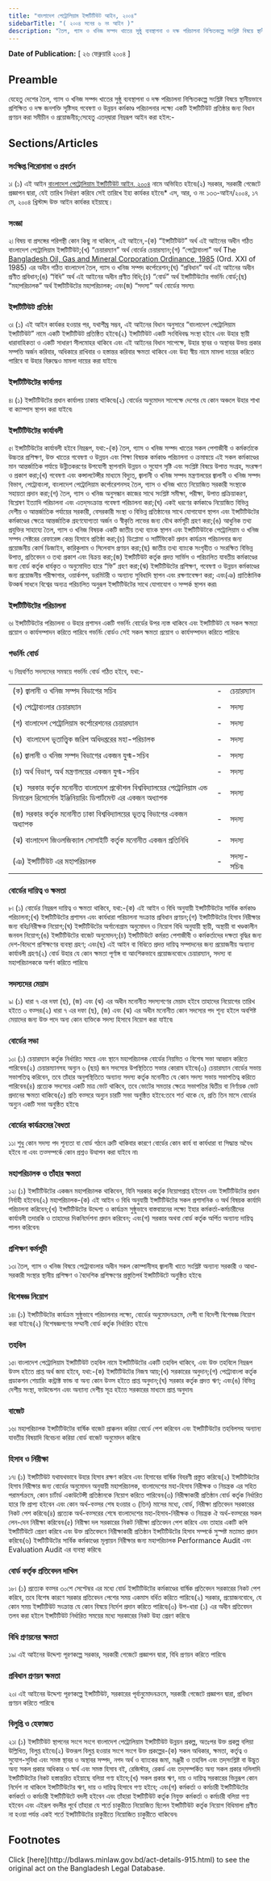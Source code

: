 ```yaml
---
title: "বাংলাদেশ পেট্রোলিয়াম ইন্সটিটিউট আইন, ২০০৪"
sidebarTitle: "( ২০০৪ সনের ৬ নং আইন )"
description: "তৈল, গ্যাস ও খনিজ সম্পদ খাতের সুষ্ঠু ব্যবস্থাপনা ও দক্ষ পরিচালনা নিশ্চিতকল্পে সংশ্লিষ্ট বিষয়ে স্থানীয়ভাবে প্রশিক্ষিত ও দক্ষ জনশক্তি সৃষ্টিসহ গবেষণা ও উন্নয়ন কর্মকাণ্ড পরিচালনার লক্ষ্যে একটি ইন্সটিটিউট প্রতিষ্ঠার জন্য বিধানকল্পে প্রণীত আইন৷"
---
```


**Date of Publication:** [ ২৬ ফেব্রুয়ারি ২০০৪ ]

## Preamble

যেহেতু দেশের তৈল, গ্যাস ও খনিজ সম্পদ খাতের সুষ্ঠু ব্যবস্থাপনা ও দক্ষ পরিচালনা নিশ্চিতকল্পে সংশ্লিষ্ট বিষয়ে স্থানীয়ভাবে প্রশিক্ষিত ও দক্ষ জনশক্তি সৃষ্টিসহ গবেষণা ও উন্নয়ন কর্মকাণ্ড পরিচালনার লক্ষ্যে একটি ইন্সটিটিউট প্রতিষ্ঠার জন্য বিধান প্রণয়ন করা সমীচীন ও প্রয়োজনীয়;সেহেতু এতদ্‌দ্বারা নিম্নরূপ আইন করা হইল:-

## Sections/Articles

### সংক্ষিপ্ত শিরোনামা ও প্রবর্তন

১৷ (১) এই আইন [বাংলাদেশ পেট্রোলিয়াম ইন্সটিটিউট আইন, ২০০৪](/laws/volume-36/act-915 "বাংলাদেশ পেট্রোলিয়াম ইন্সটিটিউট আইন, ২০০৪") নামে অভিহিত হইবে৷(২) সরকার, সরকারী গেজেটে প্রজ্ঞাপন দ্বারা, যেই তারিখ নির্ধারণ করিবে সেই তারিখে ইহা কার্যকর হইবে৷\* এস, আর, ও নং ১৩৩-আইন/২০০৪, ১৭ মে, ২০০৪ খ্রিস্টাব্দ উক্ত আইন কার্যকর হইয়াছে।

### সংজ্ঞা

২৷ বিষয় বা প্রসঙ্গের পরিপন্থী কোন কিছু না থাকিলে, এই আইনে,-(ক) “ইন্সটিটিউট” অর্থ এই আইনের অধীন গঠিত বাংলাদেশ পেট্রোলিয়াম ইন্সটিটিউট;(খ) “চেয়ারম্যান” অর্থ বোর্ডের চেয়ারম্যান;(গ) “পেট্রোবাংলা” অর্থ The [Bangladesh Oil, Gas and Mineral Corporation Ordinance, 1985](/laws/volume-26/act-683 "Bangladesh Oil, Gas and Mineral Corporation Ordinance, 1985") (Ord. XXI of 1985) এর অধীন গঠিত বাংলাদেশ তৈল, গ্যাস ও খনিজ সম্পদ কর্পোরেশন;(ঘ) “প্রবিধান” অর্থ এই আইনের অধীন প্রণীত প্রবিধান;(ঙ) “বিধি” অর্থ এই আইনের অধীন প্রণীত বিধি;(চ) “বোর্ড” অর্থ ইন্সটিটিউটের গভর্নিং বোর্ড;(ছ) “মহাপরিচালক” অর্থ ইন্সটিটিউটের মহাপরিচালক; এবং(জ) “সদস্য” অর্থ বোর্ডের সদস্য৷

### ইন্সটিটিউট প্রতিষ্ঠা

৩৷ (১) এই আইন কার্যকর হওয়ার পর, যথাশীঘ্র সম্ভব, এই আইনের বিধান অনুসারে “বাংলাদেশ পেট্রোলিয়াম ইন্সটিটিউট” নামে একটি ইন্সটিটিউট প্রতিষ্ঠিত হইবে৷(২) ইন্সটিটিউট একটি সংবিধিবদ্ধ সংস্থা হইবে এবং উহার স্থায়ী ধারাবাহিকতা ও একটি সাধারণ সীলমোহর থাকিবে এবং এই আইনের বিধান সাপেক্ষে, উহার স্থাবর ও অস্থাবর উভয় প্রকার সম্পত্তি অর্জন করিবার, অধিকারে রাখিবার ও হস্তান্তর করিবার ক্ষমতা থাকিবে এবং উহা স্বীয় নামে মামলা দায়ের করিতে পারিবে বা উহার বিরুদ্ধেও মামলা দায়ের করা যাইবে৷

### ইন্সটিটিউটের কার্যালয়

৪৷ (১) ইন্সটিটিউটের প্রধান কার্যালয় ঢাকায় থাকিবে৷(২) বোর্ডের অনুমোদন সাপেক্ষে দেশের যে কোন অঞ্চলে উহার শাখা বা ক্যাম্পাস স্থাপন করা যাইবে৷

### ইন্সটিটিউটের কার্যাবলী

৫৷ ইন্সটিটিউটের কার্যাবলী হইবে নিম্নরূপ, যথা:-(ক) তৈল, গ্যাস ও খনিজ সম্পদ খাতের সকল পেশাজীবী ও কর্মকর্তাকে উচ্চতর প্রশিক্ষণ, উক্ত খাতের গবেষণা ও উন্নয়ন এবং শিক্ষা বিষয়ক কর্মকাণ্ড পরিচালনা ও ক্রমান্বয়ে এই সকল কর্মকাণ্ডের মান আন্তর্জাতিক পর্যায়ে উন্নীতকরণের উপযোগী স্থাপনাদি উন্নয়ন ও সুযোগ সৃষ্টি এবং সংশ্লিষ্ট বিষয়ে উপাত্ত সংগ্রহ, সংরক্ষণ ও প্রকাশ করা;(খ) গবেষণা এবং কন্সালটেন্সীর মাধ্যমে বিদ্যুত্, জ্বালানী ও খনিজ সম্পদ মন্ত্রণালয়ের জ্বালানী ও খনিজ সম্পদ বিভাগ, পেট্রোবাংলা, বাংলাদেশ পেট্রোলিয়াম কর্পোরেশনসহ তৈল, গ্যাস ও খনিজ খাতে নিয়োজিত সরকারী সংস্থাকে সহায়তা প্রদান করা;(গ) তৈল, গ্যাস ও খনিজ অনুসন্ধান কাজের সাথে সংশ্লিষ্ট সমীক্ষা, পরীক্ষা, উপাত্ত প্রক্রিয়াকরণ, বিশ্লেষণ ইত্যাদি পরিচালনা এবং এতদ্‌সংক্রান্ত গবেষণা পরিচালনা করা;(ঘ) একই ধরণের কর্মকাণ্ডে নিয়োজিত বিভিন্ন দেশীয় ও আন্তর্জাতিক পর্যায়ের সরকারী, বেসরকারী সংস্থা ও বিভিন্ন প্রতিষ্ঠানের সাথে যোগাযোগ স্থাপন এবং ইন্সটিটিউটের কর্মকাণ্ডের ক্ষেত্রে আন্তর্জাতিক গ্রহণযোগ্যতা অর্জন ও স্বীকৃতি লাভের জন্য যৌথ কর্মসূচী গ্রহণ করা;(ঙ) আধুনিক তথ্য প্রযুক্তির সাহায্যে তৈল, গ্যাস ও খনিজ বিষয়ক একটি জাতীয় তথ্য ব্যাংক স্থাপন এবং ইন্সটিটিউটকে পেট্রোলিয়াম ও খনিজ সম্পদ সেক্টরের রেফারেন্স কেন্দ্র হিসাবে প্রতিষ্ঠা করা;(চ) ডিপ্লোমা ও সার্টিফিকেট প্রদান কার্যক্রম পরিচালনার জন্য প্রয়োজনীয় কোর্স ডিজাইন, কারিকুলাম ও সিলেবাস প্রণয়ন করা;(ছ) জাতীয় তথ্য ব্যাংকে সংগৃহীত ও সংরক্ষিত বিভিন্ন উপাত্ত, প্রতিবেদন ও তথ্য প্রকাশ এবং বিক্রয় করা;(জ) ইন্সটিটিউট কর্তৃক প্রদত্ত সার্ভিস ও পরিচালিত যাবতীয় কর্মকাণ্ডের জন্য বোর্ড কর্তৃক ধার্যকৃত ও অনুমোদিত হারে “ফি” গ্রহণ করা;(ঝ) ইন্সটিটিউটের প্রশিক্ষণ, গবেষণা ও উন্নয়ন কর্মকাণ্ডের জন্য প্রয়োজনীয় পরীক্ষাগার, ওয়ার্কশপ, ডরমিটরী ও অন্যান্য সুবিধাদি স্থাপন এবং রক্ষণাবেক্ষণ করা; এবং(ঞ) প্রাতিষ্ঠানিক উত্কর্ষ সাধনে বিশ্বের অন্যত্র পরিচালিত অনুরূপ ইন্সটিটিউটের সাথে যোগাযোগ ও সম্পর্ক স্থাপন করা৷

### ইন্সটিটিউটের পরিচালনা

৬৷ ইন্সটিটিউটের পরিচালনা ও উহার প্রশাসন একটি গভর্নিং বোর্ডের উপর ন্যস্ত থাকিবে এবং ইন্সটিটিউট যে সকল ক্ষমতা প্রয়োগ ও কার্যসম্পাদন করিতে পারিবে গভর্নিং বোর্ডও সেই সকল ক্ষমতা প্রয়োগ ও কার্যসম্পাদন করিতে পারিবে৷

### গভর্নিং বোর্ড

৭৷ নিম্নবর্ণিত সদস্যদের সমন্বয়ে গভর্নিং বোর্ড গঠিত হইবে, যথা:-

|                                                                                                                                        |     |             |
| -------------------------------------------------------------------------------------------------------------------------------------- | --- | ----------- |
| (ক) জ্বালানী ও খনিজ সম্পদ বিভাগের সচিব                                                                                                 | -   | চেয়ারম্যান  |
|                                                                                                                                        |     |             |
| (খ) পেট্রোবাংলার চেয়ারম্যান                                                                                                            | -   | সদস্য       |
|                                                                                                                                        |     |             |
| (গ) বাংলাদেশ পেট্রোলিয়াম কর্পোরেশনের চেয়ারম্যান                                                                                        | -   | সদস্য       |
|                                                                                                                                        |     |             |
| (ঘ)  বাংলাদেশ ভূতাত্ত্বিক জরিপ অধিদপ্তরের মহা-পরিচালক                                                                                  | -   | সদস্য       |
|                                                                                                                                        |     |             |
| (ঙ) জ্বালানী ও খনিজ সম্পদ বিভাগের একজন যুগ্ম-সচিব                                                                                      | -   | সদস্য       |
|                                                                                                                                        |     |             |
| (চ) অর্থ বিভাগ, অর্থ মন্ত্রণালয়ের একজন যুগ্ম-সচিব                                                                                      | -   | সদস্য       |
|                                                                                                                                        |     |             |
| (ছ)  সরকার কর্তৃক মনোনীত বাংলাদেশ প্রকৌশল বিশ্ববিদ্যালয়ের পেট্রোলিয়াম এন্ড মিনারেল রিসোর্সেস ইঞ্জিনিয়ারিং ডিপার্টমেন্ট এর একজন অধ্যাপক | -   | সদস্য       |
|                                                                                                                                        |     |             |
| (জ) সরকার কর্তৃক মনোনীত ঢাকা বিশ্ববিদ্যালয়ের ভূতত্ব বিভাগের একজন অধ্যাপক                                                               | -   | সদস্য       |
|                                                                                                                                        |     |             |
| (ঝ) বাংলাদেশ জিওলজিক্যাল সোসাইটি কর্তৃক মনোনীত একজন প্রতিনিধি                                                                          | -   | সদস্য       |
|                                                                                                                                        |     |             |
| (ঞ) ইন্সটিটিউট এর মহাপরিচালক                                                                                                           | -   | সদস্য-সচিব৷ |

### বোর্ডের দায়িত্ব ও ক্ষমতা

৮৷ (১) বোর্ডের নিম্নরূপ দায়িত্ব ও ক্ষমতা থাকিবে, যথা:-(ক) এই আইন ও বিধি অনুযায়ী ইন্সটিটিউটের সার্বিক কর্মকাণ্ড পরিচালনা;(খ) ইন্সটিটিউটের প্রশাসন এবং কার্যধারা পরিচালনা সংক্রান্ত প্রবিধান প্রণয়ন;(গ) ইন্সটিটিউটের হিসাব নিরীক্ষার জন্য বহিঃনিরীক্ষক নিয়োগ;(ঘ) ইন্সটিটিউটের অর্গানোগ্রাম অনুমোদন ও নিয়োগ বিধি অনুযায়ী স্থায়ী, অস্থায়ী বা খণ্ডকালীন জনবল নিয়োগ;(ঙ) ইন্সটিটিউটের বাজেট অনুমোদন;(চ) ইন্সটিটিউটে কর্মরত পেশাজীবী ও কর্মকর্তাদের দক্ষতা বৃদ্ধির জন্য দেশ-বিদেশে প্রশিক্ষণের ব্যবস্থা গ্রহণ; এবং(ছ) এই আইন বা বিধিতে প্রদত্ত দায়িত্ব সম্পাদনের জন্য প্রয়োজনীয় অন্যান্য কার্যাবলী গ্রহণ৷(২) বোর্ড উহার যে কোন ক্ষমতা পূর্ণাঙ্গ বা আংশিকভাবে প্রয়োজনবোধে চেয়ারম্যান, সদস্য বা মহাপরিচালককে অর্পণ করিতে পারিবে৷

### সদস্যদের মেয়াদ

৯৷ (১) ধারা ৭ এর দফা (ছ), (জ) এবং (ঝ) এর অধীন মনোনীত সদস্যগণের মেয়াদ হইবে তাহাদের নিয়োগের তারিখ হইতে ৩ বত্সর৷(২) ধারা ৭ এর দফা (ছ), (জ) এবং (ঝ) এর অধীন মনোনীত কোন সদস্যের পদ শূন্য হইলে অবশিষ্ট মেয়াদের জন্য উক্ত পদে অন্য কোন ব্যক্তিকে সদস্য হিসাবে নিয়োগ করা যাইবে৷

### বোর্ডের সভা

১০৷ (১) চেয়ারম্যান কর্তৃক নির্ধারিত সময়ে এবং স্থানে মহাপরিচালক বোর্ডের নিয়মিত ও বিশেষ সভা আহ্বান করিতে পারিবেন৷(২) চেয়ারম্যানসহ অন্যুন ৬ (ছয়) জন সদস্যের উপস্থিতিতে সভার কোরাম হইবে৷(৩) চেয়ারম্যান বোর্ডের সভায় সভাপতিত্ব করিবেন, তবে তাঁহার অনুপস্থিতিতে অন্যান্য সদস্য কর্তৃক মনোনীত যে কোন সদস্য সভায় সভাপতিত্ব করিতে পারিবেন৷(৪) প্রত্যেক সদস্যের একটি মাত্র ভোট থাকিবে, তবে ভোটের সমতার ক্ষেত্রে সভাপতির দ্বিতীয় বা নির্ণায়ক ভোট প্রদানের ক্ষমতা থাকিবে৷(৫) প্রতি বত্সরে অন্যুন চারটি সভা অনুষ্ঠিত হইবে:তবে শর্ত থাকে যে, প্রতি তিন মাসে বোর্ডের অন্যুন একটি সভা অনুষ্ঠিত হইবে৷

### বোর্ডের কার্যক্রমের বৈধতা

১১৷ শুধু কোন সদস্য পদ শূন্যতা বা বোর্ড গঠনে ত্রুটি থাকিবার কারণে বোর্ডের কোন কার্য বা কার্যধারা বা সিদ্ধান্ত অবৈধ হইবে না এবং তত্সম্পর্কে কোন প্রশ্নও উত্থাপন করা যাইবে না৷

### মহাপরিচালক ও তাঁহার ক্ষমতা

১২৷ (১) ইন্সটিটিউটের একজন মহাপরিচালক থাকিবেন, যিনি সরকার কর্তৃক নিয়োগপ্রাপ্ত হইবেন এবং ইন্সটিটিউটের প্রধান নির্বাহী হইবেন৷(২) মহাপরিচালক-(ক) এই আইন ও বিধি অনুযায়ী ইন্সটিটিউটের সকল প্রশাসনিক ও অর্থ বিষয়ক কার্যাদি পরিচালনা করিবেন;(খ) ইন্সটিটিউটের উদ্দেশ্য ও কার্যক্রম সুষ্ঠুভাবে বাস্তবায়নের লক্ষ্যে ইহার কর্মকর্তা-কর্মচারীদের কার্যাবলী তদারকি ও তাহাদের দিকনির্দেশনা প্রদান করিবেন; এবং(গ) সরকার অথবা বোর্ড কর্তৃক অর্পিত অন্যান্য দায়িত্ব পালন করিবেন৷

### প্রশিক্ষণ কর্মসূচী

১৩৷ তৈল, গ্যাস ও খনিজ বিষয়ে পেট্রোবাংলার অধীন সকল কোম্পানীসহ জ্বালানী খাতে সংশ্লিষ্ট অন্যান্য সরকারী ও আধা-সরকারী সংস্থার স্থানীয় প্রশিক্ষণ ও বৈদেশিক প্রশিক্ষণের প্রস্তুতিপর্ব ইন্সটিটিউটে অনুষ্ঠিত হইবে৷

### বিশেষজ্ঞ নিয়োগ

১৪৷ (১) ইন্সটিটিউটের কার্যক্রম সুষ্ঠুভাবে পরিচালনার লক্ষ্যে, বোর্ডের অনুমোদনক্রমে, দেশী বা বিদেশী বিশেষজ্ঞ নিয়োগ করা যাইবে৷(২) বিশেষজ্ঞগণের সম্মানী বোর্ড কর্তৃক নির্ধারিত হইবে৷

### তহবিল

১৫৷ বাংলাদেশ পেট্রোলিয়াম ইন্সটিটিউট তহবিল নামে ইন্সটিটিউটের একটি তহবিল থাকিবে, এবং উক্ত তহবিলে নিম্নরূপ উত্স হইতে প্রাপ্ত অর্থ জমা হইবে, যথা:-(ক) ইন্সটিটিউটের নিজস্ব আয়;(খ) সরকারের অনুদান;(গ) পেট্রোবাংলা কর্তৃক প্রডাকশন শেয়ারিং কন্ট্রাক্ট ফান্ড বা অন্য কোন উত্স হইতে প্রাপ্ত অনুদান;(ঘ) সরকার কর্তৃক প্রদত্ত ঋণ; এবং(ঙ) বিভিন্ন দেশীয় সংস্থা, ফাউন্ডেশন এবং অন্যান্য দেশীয় সূত্র হইতে সরকারের মাধ্যমে প্রাপ্ত অনুদান৷

### বাজেট

১৬৷ মহাপরিচালক ইন্সটিটিউটের বার্ষিক বাজেট প্রাক্কলন করিয়া বোর্ডে পেশ করিবেন এবং ইন্সটিটিউটের তহবিলসহ অন্যান্য যাবতীয় বিষয়াদি বিবেচনা করিয়া বোর্ড বাজেট অনুমোদন করিবে৷

### হিসাব ও নিরীক্ষা

১৭৷ (১) ইন্সটিটিউট যথাযথভাবে উহার হিসাব রক্ষণ করিবে এবং হিসাবের বার্ষিক বিবরণী প্রস্তুত করিবে৷(২) ইন্সটিটিউটের হিসাব নিরীক্ষার জন্য বোর্ডের অনুমোদন অনুযায়ী মহাপরিচালক, বাংলাদেশের মহা-হিসাব নিরীক্ষক ও নিয়ন্ত্রক এর সহিত পরামর্শক্রমে, কোন চার্টার্ড একাউটেন্সী প্রতিষ্ঠানকে নিয়োগ করিতে পারিবেন৷(৩) নিরীক্ষাকারী প্রতিষ্ঠান বোর্ড কর্তৃক নির্ধারিত হারে ফি প্রাপ্য হইবেন এবং কোন অর্থ-বত্সর শেষ হওয়ার ৩ (তিন) মাসের মধ্যে, বোর্ড, নিরীক্ষা প্রতিবেদন সরকারের নিকট পেশ করিবে৷(৪) প্রত্যেক অর্থ-বত্সরের শেষে বাংলাদেশের মহা-হিসাব-নিরীক্ষক ও নিয়ন্ত্রক ঐ অর্থ-বত্সরের সকল লেন-দেন নিরীক্ষা করিবেন৷(৫) নিরীক্ষা দল সরকারের নিকট নিরীক্ষা প্রতিবেদন পেশ করিবে এবং তাহার একটি কপি ইন্সটিটিউটে প্রেরণ করিবে এবং উক্ত প্রতিবেদনে নিরীক্ষাকারী প্রতিষ্ঠান ইন্সটিটিউটের হিসাব সম্পর্কে সুস্পষ্ট মতামত প্রদান করিবে৷(৬) ইন্সটিটিউটের সার্বিক কর্মকাণ্ডের মূল্যায়ন নিরীক্ষার জন্য মহাপরিচালক Performance Audit এবং Evaluation Audit এর ব্যবস্থা করিবে৷

### বোর্ড কর্তৃক প্রতিবেদন দাখিল

১৮৷ (১) প্রত্যেক বত্সর ৩০শে সেপ্টেম্বর এর মধ্যে বোর্ড ইন্সটিটিউটের কর্মকাণ্ডের বার্ষিক প্রতিবেদন সরকারের নিকট পেশ করিবে, তবে বিশেষ কারণে সরকার প্রতিবেদন পেশের সময় একমাস বর্ধিত করিতে পারিবে৷(২) সরকার, প্রয়োজনবোধে, যে কোন সময় ইন্সটিটিউট সংক্রান্ত যে কোন বিষয়ে নির্দেশ প্রদান করিতে পারিবে৷(৩) উপ-ধারা (১) এর অধীন প্রতিবেদন তলব করা হইলে ইন্সটিটিউট নির্ধারিত সময়ের মধ্যে সরকারের নিকট উহা প্রেরণ করিবে৷

### বিধি প্রণয়নের ক্ষমতা

১৯৷ এই আইনের উদ্দেশ্য পূরণকল্পে সরকার, সরকারী গেজেটে প্রজ্ঞাপন দ্বারা, বিধি প্রণয়ন করিতে পারিবে৷

### প্রবিধান প্রণয়ন ক্ষমতা

২০৷ এই আইনের উদ্দেশ্য পূরণকল্পে ইন্সটিটিউট, সরকারের পূর্বানুমোদনক্রমে, সরকারী গেজেটে প্রজ্ঞাপন দ্বারা, প্রবিধান প্রণয়ন করিতে পারিবে৷

### বিলুপ্তি ও হেফাজত

২১৷ (১) ইন্সটিটিউট স্থাপনের সংগে সংগে বাংলাদেশ পেট্রোলিয়াম ইন্সটিটিউট উন্নয়ন প্রকল্প, অতঃপর উক্ত প্রকল্প বলিয়া উল্লিখিত, বিলুপ্ত হইবে৷(২) উক্তরূপ বিলুপ্ত হওয়ার সংগে সংগে উক্ত প্রকল্পের-(ক) সকল অধিকার, ক্ষমতা, কর্তৃত্ব ও সুযোগ-সুবিধা এবং সমস্ত স্থাবর ও অস্থাবর সম্পদ, নগদ অর্থ ও ব্যাংকের জমা, মঞ্জুরী ও তহবিল এবং তদ্‌সংশ্লিষ্ট বা উদ্ভুত অন্য সকল প্রকার অধিকার ও স্বার্থ এবং সমস্ত হিসাব বই, রেজিস্টার, রেকর্ড এবং তদ্‌সম্পর্কিত অন্য সকল প্রকার দলিলাদি ইন্সটিটিউটের নিকট হস্তান্তরিত হইয়াছে বলিয়া গণ্য হইবে;(খ) সকল প্রকার ঋণ, দায় ও দায়িত্ব সরকারের ভিন্নরূপ কোন নির্দেশ না থাকিলে ইন্সটিটিউটের ঋণ, দায় ও দায়িত্ব হিসাবে গণ্য হইবে; এবং(গ) কর্মকর্তা ও কর্মচারী ইন্সটিটিউটের কর্মকর্তা ও কর্মচারী ইন্সটিটিউটে বদলী হইবেন এবং তাঁহারা ইন্সটিটিউট কর্তৃক নিযুক্ত কর্মকর্তা ও কর্মচারী বলিয়া গণ্য হইবেন এবং এইরূপ বদলীর পূর্বে তাঁহারা যে শর্তে চাকুরীতে নিয়োজিত ছিলেন ইন্সটিটিউট কর্তৃক নিয়োগ বিধিমালা প্রণীত না হওয়া পর্যন্ত একই শর্তে ইন্সটিটিউটের চাকুরীতে নিয়োজিত চাকুরীতে থাকিবেন৷

## Footnotes

<Note>
  Click [here](http://bdlaws.minlaw.gov.bd/act-details-915.html) to see the original act on the Bangladesh Legal Database.
</Note>
